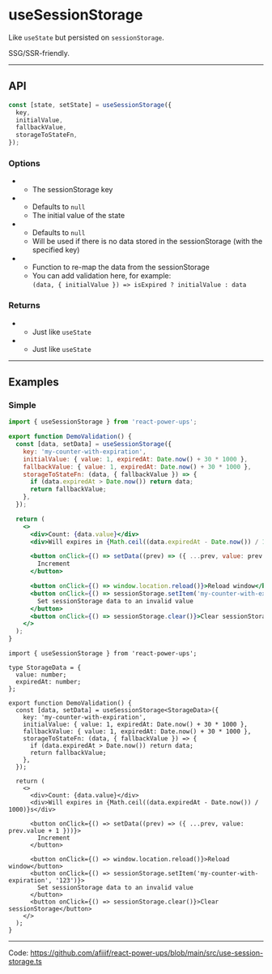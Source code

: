 


# useSessionStorage

Like `useState` but persisted on `sessionStorage`.

SSG/SSR-friendly.

<hr className="custom-hr" />

## API

```js
const [state, setState] = useSessionStorage({
  key,
  initialValue,
  fallbackValue,
  storageToStateFn,
});
```

### Options

- <Param name="key" type="string" isRequired />

  - The sessionStorage key

- <Param name="initialValue" type="any (T)" isRequired={false} />

  - Defaults to `null`
  - The initial value of the state

- <Param name="fallbackValue" type="any (T)" isRequired={false} />

  - Defaults to `null`
  - Will be used if there is no data stored in the sessionStorage (with the specified key)

- <Param
    name="storageToStateFn"
    type="(state: T, { initialValue, fallbackValue }) => any"
    isRequired={false}
  />

  - Function to re-map the data from the sessionStorage
  - You can add validation here, for example:<br />`(data, { initialValue }) => isExpired ? initialValue : data`

### Returns

- <Param name="state" type="T (generic)" />

  - Just like `useState`

- <Param name="setState" type="SetStateAction" />

  - Just like `useState`

<hr className="custom-hr" />

## Examples

### Simple

<BrowserWindow>
  <DemoSimple />
</BrowserWindow>

<Tabs>
<TabItem value="JS" label="JS">

```jsx
import { useSessionStorage } from 'react-power-ups';

export function DemoValidation() {
  const [data, setData] = useSessionStorage({
    key: 'my-counter-with-expiration',
    initialValue: { value: 1, expiredAt: Date.now() + 30 * 1000 },
    fallbackValue: { value: 1, expiredAt: Date.now() + 30 * 1000 },
    storageToStateFn: (data, { fallbackValue }) => {
      if (data.expiredAt > Date.now()) return data;
      return fallbackValue;
    },
  });

  return (
    <>
      <div>Count: {data.value}</div>
      <div>Will expires in {Math.ceil((data.expiredAt - Date.now()) / 1000)}s</div>

      <button onClick={() => setData((prev) => ({ ...prev, value: prev.value + 1 }))}>
        Increment
      </button>

      <button onClick={() => window.location.reload()}>Reload window</button>
      <button onClick={() => sessionStorage.setItem('my-counter-with-expiration', '123')}>
        Set sessionStorage data to an invalid value
      </button>
      <button onClick={() => sessionStorage.clear()}>Clear sessionStorage</button>
    </>
  );
}
```

</TabItem>
<TabItem value="TS" label="TS" default>

```tsx
import { useSessionStorage } from 'react-power-ups';

type StorageData = {
  value: number;
  expiredAt: number;
};

export function DemoValidation() {
  const [data, setData] = useSessionStorage<StorageData>({
    key: 'my-counter-with-expiration',
    initialValue: { value: 1, expiredAt: Date.now() + 30 * 1000 },
    fallbackValue: { value: 1, expiredAt: Date.now() + 30 * 1000 },
    storageToStateFn: (data, { fallbackValue }) => {
      if (data.expiredAt > Date.now()) return data;
      return fallbackValue;
    },
  });

  return (
    <>
      <div>Count: {data.value}</div>
      <div>Will expires in {Math.ceil((data.expiredAt - Date.now()) / 1000)}s</div>

      <button onClick={() => setData((prev) => ({ ...prev, value: prev.value + 1 }))}>
        Increment
      </button>

      <button onClick={() => window.location.reload()}>Reload window</button>
      <button onClick={() => sessionStorage.setItem('my-counter-with-expiration', '123')}>
        Set sessionStorage data to an invalid value
      </button>
      <button onClick={() => sessionStorage.clear()}>Clear sessionStorage</button>
    </>
  );
}
```

</TabItem>
</Tabs>

<hr className="custom-hr" />

Code: https://github.com/afiiif/react-power-ups/blob/main/src/use-session-storage.ts
